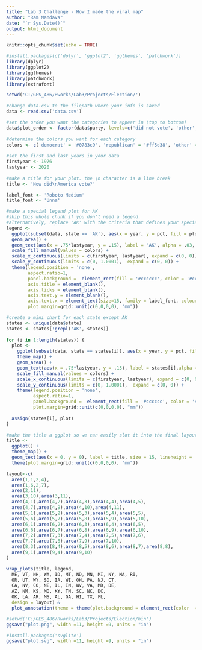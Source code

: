---
title: "Lab 3 Challenge - How I made the viral map"
author: "Ram Mandava"
date: "`r Sys.Date()`"
output: html_document
---

```{r setup, include=FALSE}
knitr::opts_chunk$set(echo = TRUE)
```

```{r}
#install.packages(c('dplyr', 'ggplot2', 'ggthemes', 'patchwork'))
library(dplyr)
library(ggplot2)
library(ggthemes)
library(patchwork)
library(extrafont)
```
```{r}
setwd('C:/GES_486/Rworks/Lab3/Projects/Election/')
```

```{r}
#change data.csv to the filepath where your info is saved
data <- read.csv('data.csv')
```

```{r}
#set the order you want the categories to appear in (top to bottom)
data$plot_order <- factor(data$party, levels=c('did not vote', 'other', 'democrat',  'republican'))
 
#determine the colors you want for each category
colors <- c('democrat' = '#0783c9', 'republican' = '#ff5d38', 'other' = '#EFAB08', 'did not vote' = '#dddddd')
 
#set the first and last years in your data
firstyear <- 1976
lastyear <- 2020
 
#make a title for your plot. the \n character is a line break
title <- 'How did\nAmerica vote?'
```

```{r}


label_font <- 'Roboto Medium'
title_font <- 'Unna'

#make a special legend plot for AK
#skip this whole chunk if you don't need a legend.
#alternatively, replace 'AK' with the criteria that defines your special legend region
legend <- 
  ggplot(subset(data, state == 'AK'), aes(x = year, y = pct, fill = plot_order, group = plot_order)) + 
  geom_area() +
  geom_text(aes(x = .75*lastyear, y = .15), label = 'AK', alpha = .03, size = 10, family = label_font) +
  scale_fill_manual(values = colors) +
  scale_x_continuous(limits = c(firstyear, lastyear), expand = c(0, 0)) +
  scale_y_continuous(limits = c(0, 1.0001),  expand = c(0, 0)) +
  theme(legend.position = 'none', 
        aspect.ratio=1, 
        panel.background =  element_rect(fill = '#cccccc', color = '#cccccc'), 
        axis.title = element_blank(),
        axis.ticks = element_blank(),
        axis.text.y = element_blank(),
        axis.text.x = element_text(size=15, family = label_font, colour = '#707070'),
        plot.margin=grid::unit(c(0,0,0,0), "mm"))
```

```{r}
#create a mini chart for each state except AK
states <- unique(data$state)
states <- states[!grepl('AK', states)]
 
for (i in 1:length(states)) {
  plot <- 
    ggplot(subset(data, state == states[i]), aes(x = year, y = pct, fill = plot_order, group = plot_order)) + 
    theme_map() +
    geom_area() +
    geom_text(aes(x = .75*lastyear, y = .15), label = states[i],alpha = .03,  size = 6, family = label_font) +
    scale_fill_manual(values = colors) +
    scale_x_continuous(limits = c(firstyear, lastyear), expand = c(0, 0)) +
    scale_y_continuous(limits = c(0, 1.0001),  expand = c(0, 0)) +
    theme(legend.position = 'none', 
          aspect.ratio=1, 
          panel.background =  element_rect(fill = '#cccccc', color = '#cccccc'), 
          plot.margin=grid::unit(c(0,0,0,0), "mm"))
 
  assign(states[i], plot)
}
```
```{r}
#make the title a ggplot so we can easily slot it into the final layout
title <- 
  ggplot() +
  theme_map() +
  geom_text(aes(x = 0, y = 0), label = title, size = 15, lineheight = .5, family = title_font, fontface = 'bold') +
  theme(plot.margin=grid::unit(c(0,0,0,0), "mm"))
```
```{r}
layout<-c(
  area(1,1,2,4),
  area(1,6,2,7),
  area(2,11),
  area(3,10),area(3,11),
  area(4,1),area(4,2),area(4,3),area(4,4),area(4,5),
  area(4,7),area(4,9),area(4,10),area(4,11),
  area(5,1),area(5,2),area(5,3),area(5,4),area(5,5),
  area(5,6),area(5,7),area(5,8),area(5,9),area(5,10),
  area(6,1),area(6,2),area(6,3),area(6,4),area(6,5),
  area(6,6),area(6,7),area(6,8),area(6,9),area(6,10),
  area(7,2),area(7,3),area(7,4),area(7,5),area(7,6),
  area(7,7),area(7,8),area(7,9),area(7,10),
  area(8,3),area(8,4),area(8,5),area(8,6),area(8,7),area(8,8),
  area(9,1),area(9,4),area(9,10)
)
```

```{r}
wrap_plots(title, legend, 
  ME, VT, NH, WA, ID, MT, ND, MN, MI, NY, MA, RI,
  OR, UT, WY, SD, IA, WI, OH, PA, NJ, CT,
  CA, NV, CO, NE, IL, IN, WV, VA, MD, DE,
  AZ, NM, KS, MO, KY, TN, SC, NC, DC,
  OK, LA, AR, MS, AL, GA, HI, TX, FL,
  design = layout) &
  plot_annotation(theme = theme(plot.background = element_rect(color  = '#f8f8f8')))

```
```{r}
#setwd('C:/GES_486/Rworks/Lab3/Projects/Election/bin')
ggsave("plot.png", width =11, height =9, units = "in")

```
```{r}
#install.packages('svglite')
ggsave("plot.svg", width =11, height =9, units = "in")
```


